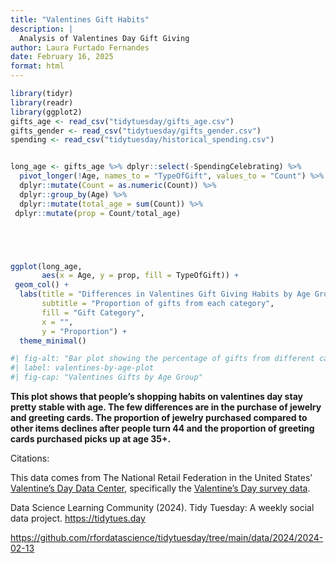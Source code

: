 ```yaml
---
title: "Valentines Gift Habits"
description: |
  Analysis of Valentines Day Gift Giving
author: Laura Furtado Fernandes
date: February 16, 2025
format: html
---
```


```r
library(tidyr)
library(readr)
library(ggplot2)
gifts_age <- read_csv("tidytuesday/gifts_age.csv")
gifts_gender <- read_csv("tidytuesday/gifts_gender.csv")
spending <- read_csv("tidytuesday/historical_spending.csv")


long_age <- gifts_age %>% dplyr::select(-SpendingCelebrating) %>% 
  pivot_longer(!Age, names_to = "TypeOfGift", values_to = "Count") %>%
  dplyr::mutate(Count = as.numeric(Count)) %>% 
  dplyr::group_by(Age) %>% 
  dplyr::mutate(total_age = sum(Count)) %>% 
 dplyr::mutate(prop = Count/total_age) 






```

```r

ggplot(long_age, 
       aes(x = Age, y = prop, fill = TypeOfGift)) + 
 geom_col() + 
  labs(title = "Differences in Valentines Gift Giving Habits by Age Group", 
       subtitle = "Proportion of gifts from each category", 
       fill = "Gift Category", 
       x = "", 
       y = "Proportion") + 
  theme_minimal()

#| fig-alt: "Bar plot showing the percentage of gifts from different categories (candy, clothing, evening out, gift cards, greeting cards, jewelry) that each age group (18-65+) purchases, where percentage of greeting card purchases goes up with age while jewelry goes down while the other categories remain pretty stable."
#| label: valentines-by-age-plot
#| fig-cap: "Valentines Gifts by Age Group"
```

**This plot shows that people's shopping habits on valentines day stay pretty stable with age. The few differences are in the purchase of jewelry and greeting cards. The proportion of jewelry purchased compared to other items declines after people turn 44 and the proportion of greeting cards purchased picks up at age 35+.**

Citations:

This data comes from The National Retail Federation in the United States' [Valentine's Day Data Center](https://nrf.com/research-insights/holiday-data-and-trends/valentines-day/valentines-day-data-center), specifically the [Valentine's Day survey data](https://www.kaggle.com/datasets/infinator/happy-valentines-day-2022).

Data Science Learning Community (2024). Tidy Tuesday: A weekly social data project. [https://tidytues.day](https://tidytues.day/)

<https://github.com/rfordatascience/tidytuesday/tree/main/data/2024/2024-02-13>
